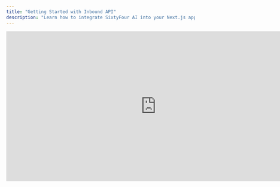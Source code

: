 ```yaml
---
title: "Getting Started with Inbound API"
description: "Learn how to integrate SixtyFour AI into your Next.js application"
---
```


<iframe width="800" height="400" src="https://www.youtube.com/embed/JIGKjpHj9Gw?si=5SVH7w-jMJ7yQLDI" title="YouTube video player" frameborder="0" allow="accelerometer; autoplay; clipboard-write; encrypted-media; gyroscope; picture-in-picture" allowfullscreen />

## Prerequisites

- A Next.js application (version 13 or higher recommended)
- Your SixtyFour AI API credentials:
  - `SIXTYFOUR_INBOUND_API_KEY`
  - `SIXTYFOUR_ORG_ID`

## Step 1: Set Up Environment Variables

First, add your SixtyFour AI credentials to your `.env.local` file:

```bash
SIXTYFOUR_INBOUND_API_KEY=your_api_key_here
SIXTYFOUR_ORG_ID=your_organization_id_here
NEXT_PUBLIC_API_ENDPOINT=https://api.inbound.sixtyfour.ai/enrich-lead
```

Once you have an active subscription, you will see your API Key in the api-keys tab like this:
![API Key Location](https://iszvhmzqbaplwemstyzy.supabase.co/storage/v1/object/public/website-images//api-keyimage.png)

Your org-id is visible on the sidebar when you hover over your profile picture.
![Org ID Location](https://iszvhmzqbaplwemstyzy.supabase.co/storage/v1/object/public/website-images//org_id.png)

> **Note**: While we're using `NEXT_PUBLIC_` prefix for simplicity in this example, in production you should handle the API key server-side only.

## Step 2: Create the API Route

Create a new API route in your Next.js application at `app/api/interestForm/route.ts`:

```typescript
import { NextResponse } from 'next/server';

export async function POST(request: Request) {
  try {
    const formData = await request.json();

    // Generate unique IDs for tracking
    const submission_id = Math.random().toString(36).substring(2, 8);
    const respondent_id = Math.random().toString(36).substring(2, 8);

    // These coould be any fields of your choice
    // We recommend collecting atleast the name + company email + company name for best results
    const payload = {
      lead_data: {
        submission_id,
        respondent_id,
        submitted_at: new Date().toISOString(),
        name: formData.name,
        email: formData.email,
        phone_number: null,
        inquiry: null,
        upload_link: null,
        role: null,
        role_other: null,
        heard_about_us: "Website Form",
        heard_about_us_other: null,
        terms_agreed: null
      },
      // Make sure to pass this
      customer_id: process.env.SIXTYFOUR_ORG_ID
    };

    const response = await fetch(process.env.NEXT_PUBLIC_API_ENDPOINT!, {
      method: 'POST',
      headers: {
        'Content-Type': 'application/json',
        'x-api-key': process.env.SIXTYFOUR_INBOUND_API_KEY!
      },
      body: JSON.stringify(payload)
    });

    if (!response.ok) {
      const errorData = await response.json().catch(() => ({}));
      const statusCode = response.status;
      throw new Error(`Failed to submit lead: API responded with status ${statusCode}. ${JSON.stringify(errorData)}`);
    }

    return NextResponse.json({ success: true });
  } catch (error) {
    console.error('Error submitting lead:', error);
    return NextResponse.json(
      { error: 'Failed to submit lead' },
      { status: 500 }
    );
  }
}
```

## Step 3: Create the Frontend Form Component

Create a new component for your lead capture form. Here's an example using React and Shadcn UI:

```typescript
'use client'

import { useState, useEffect } from 'react'
import { Button } from '@/components/ui/button'
import { Input } from '@/components/ui/input'
import { Label } from '@/components/ui/label'
import { Card } from '@/components/ui/card'
import { CheckCircle } from 'lucide-react'

export default function LeadCaptureForm() {
    const [isSubmitting, setIsSubmitting] = useState(false)
    const [isSubmitted, setIsSubmitted] = useState(false)
    const [formDisabled, setFormDisabled] = useState(false)

    // Check if form was already submitted in this session
    useEffect(() => {
        const hasSubmitted = sessionStorage.getItem('formSubmitted') === 'true'
        if (hasSubmitted) {
            setFormDisabled(true)
            setIsSubmitted(true)
        }
    }, [])

    const handleSubmit = async (e: React.FormEvent<HTMLFormElement>) => {
        e.preventDefault();
        setIsSubmitting(true);
        const form = e.currentTarget;
        const formData = {
            name: (form.elements.namedItem('name') as HTMLInputElement).value,
            email: (form.elements.namedItem('email') as HTMLInputElement).value,
            company: (form.elements.namedItem('company') as HTMLInputElement).value,
        };

        try {
            const response = await fetch('/api/interestForm', {
                method: 'POST',
                headers: {
                    'Content-Type': 'application/json',
                },
                body: JSON.stringify(formData),
            });

            if (!response.ok) {
                throw new Error('Submission failed');
            }

            // Clear form and update state
            form.reset();
            setIsSubmitted(true);
            setFormDisabled(true);
            sessionStorage.setItem('formSubmitted', 'true');
        } catch (error) {
            console.error('Error:', error);
        } finally {
            setIsSubmitting(false);
        }
    };

    return (
        <Card className="mx-auto max-w-lg p-8 shadow-md">
            <form onSubmit={handleSubmit} className="space-y-6">
                <div className="space-y-3">
                    <Label htmlFor="name">Full name</Label>
                    <Input type="text" id="name" required disabled={formDisabled} />
                </div>
                <div className="space-y-3">
                    <Label htmlFor="email">Work Email</Label>
                    <Input type="email" id="email" required disabled={formDisabled} />
                </div>
                <div className="space-y-3">
                    <Label htmlFor="company">Company</Label>
                    <Input type="text" id="company" required disabled={formDisabled} />
                </div>

                <Button 
                    type="submit" 
                    className="w-full bg-gradient-to-r from-[#5FA5F9] to-[#2463EB] hover:opacity-90 hover:shadow-lg"
                    disabled={isSubmitting || formDisabled}
                >
                    {isSubmitting ? (
                        <span className="flex items-center justify-center">
                            <svg className="animate-spin -ml-1 mr-2 h-4 w-4 text-white" xmlns="http://www.w3.org/2000/svg" fill="none" viewBox="0 0 24 24">
                                <circle className="opacity-25" cx="12" cy="12" r="10" stroke="currentColor" strokeWidth="4"></circle>
                                <path className="opacity-75" fill="currentColor" d="M4 12a8 8 0 018-8V0C5.373 0 0 5.373 0 12h4zm2 5.291A7.962 7.962 0 014 12H0c0 3.042 1.135 5.824 3 7.938l3-2.647z"></path>
                            </svg>
                            Submitting...
                        </span>
                    ) : isSubmitted ? (
                        <span className="flex items-center justify-center">
                            <CheckCircle className="mr-2 h-4 w-4" />
                            Submitted!
                        </span>
                    ) : (
                        "Talk to Sales"
                    )}
                </Button>
            </form>
        </Card>
    );
}
```

## Step 4: Add the Form to Your Page

Import and use the `LeadCaptureForm` component in your page:

```typescript
import LeadCaptureForm from '@/components/LeadCaptureForm'

export default function ContactPage() {
    return (
        <section className="py-16">
            <div className="mx-auto max-w-3xl px-6">
                <h2 className="text-center text-4xl font-semibold">
                    Ready to discover prospects your competitors can't see?
                </h2>
                <p className="mt-4 text-center">
                    If traditional lead sources aren't delivering the quality or quantity of prospects you need, we'd be glad to explore how our approach might help.
                </p>
                <div className="mt-12">
                    <LeadCaptureForm />
                </div>
            </div>
        </section>
    );
}
```

## How It Works

1. When a user submits the form, the data is sent to your Next.js API route
2. The API route adds tracking information and forwards the data to SixtyFour AI
3. SixtyFour AI processes the lead and:
   - If qualified, sends an enriched profile to your email within ~60 seconds
   - All leads (qualified or not) appear on your SixtyFour dashboard
4. The form prevents duplicate submissions using session storage

## Best Practices

1. **Security**: In production, consider moving the API key to server-side only
2. **Error Handling**: Implement proper error messages for users
3. **Validation**: Add client-side validation before submission
4. **Loading States**: Show appropriate loading states during submission
5. **Success States**: Provide clear feedback when submission is successful

## Troubleshooting

If you encounter issues:

1. Check your environment variables are correctly set
2. Verify the API endpoint is correct
3. Ensure your API key has the necessary permissions
4. Check the browser console and server logs for errors
5. Contact support at [saarth@sixtyfour.ai](mailto:saarth@sixtyfour.ai) for assistance